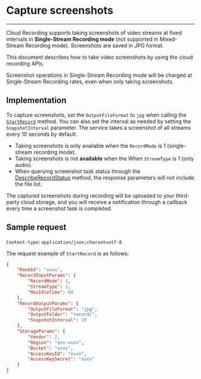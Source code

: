 # Capture screenshots
----

Cloud Recording supports taking screenshots of video streams at fixed intervals in **Single-Stream Recording mode** (not supported in Mixed-Stream Recording mode). Screenshots are saved in JPG format.

This document describes how to take video screenshots by using the cloud recording APIs.

<Warning title="Warning">

Screenshot operations in Single-Stream Recording mode will be charged at Single-Stream Recording rates, even when only taking screenshots.
</Warning>


## Implementation 

To capture screenshots, set the `OutputFileFormat` to `jpg` when calling the [`StartRecord`](/cloud-recording-server/start-recording) method. 
You can also set the interval as needed by setting the `SnapshotInterval` parameter. The service takes a screenshot of all streams every 10 seconds by default.


<Warning title="Warning">

* Taking screenshots is only available when the `RecordMode` is 1 (single-stream recording mode).
* Taking screenshots is not **available** when the When `StreamType` is 1 (only audio).
* When querying screenshot task status through the [DescribeRecordStatus](/cloud-recording-server/recording-status-check) method, the response parameters will not include the file list.
</Warning>

The captured screenshots during recording will be uploaded to your third-party cloud storage, and you will receive a notification through a callback every time a screenshot task is completed.


## Sample request


`Content-type`: `application/json;charset=utf-8` 


The request example of `StartRecord` is as follows:

```json
{
    "RoomId": "xxxx",
    "RecordInputParams": {
        "RecordMode": 1,
        "StreamType": 3,
        "MaxIdleTime": 60
    },
    "RecordOutputParams": {
        "OutputFileFormat": "jpg",
        "OutputFolder": "record/",
        "SnapshotInterval": 10
    },
    "StorageParams": {
        "Vendor": 2,
        "Region": "oss-xxxx",
        "Bucket": "xxxx",
        "AccessKeyId": "xxxx",
        "AccessKeySecret": "xxxx"
    }
}
```
